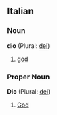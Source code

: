 ==Italian==
===Noun===
'''dio'''  (Plural: [[dei]])

# [[god]]

===Proper Noun===
'''Dio'''  (Plural: [[dei]])

# [[God]]